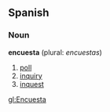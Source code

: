 ==Spanish==
===Noun===

'''encuesta''' (plural: ''encuestas'')

# [[poll]]
# [[inquiry]]
# [[inquest]]

[[gl:Encuesta]]